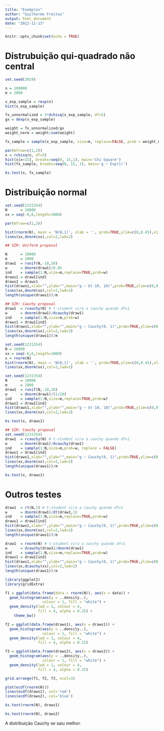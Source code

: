 ```yaml
---
title: "Exemplos"
author: "Guilherme Freitas" 
output: html_document
date: "2022-11-13"
---
```


```r
knitr::opts_chunk$set(echo = TRUE)
```

# Distrubuição qui-quadrado não central

```r
set.seed(2019)

n = 100000
m = 2000

x_exp_sample = rexp(n)
hist(x_exp_sample)

fx_unnormalized = 5*dchisq(x_exp_sample, df=5)
gx = dexp(x_exp_sample)

weight = fx_unnormalized/gx
weight_norm = weight/sum(weight)

fx_sample = sample(x_exp_sample, size=m, replace=FALSE, prob = weight_norm)

par(mfrow=c(1,2))
x = rchisq(n, df=5)
hist(x[x<15], breaks=seq(0, 15,1), main='Chi-Square')
hist(fx_sample, breaks=seq(0, 15, 1), main='g ~ Exp(1)')

```
```r
ks.test(x, fx_sample)
```


# Distribuição normal

```r
set.seed(1231354)
N      = 10000
xx = seq(-6,6,length=1000)

par(mfrow=c(1,3))

hist(rnorm(N), main = 'N(0,1)', xlab = '', prob=TRUE,ylim=c(0,0.45),xlim=c(-5,5))
lines(xx,dnorm(xx),col=2,lwd=2)

## SIR: Uniform proposal

N      = 10000
m      = 2000
draw1  = runif(N,-10,10)
w      = dnorm(draw1)/0.05
ind    = sample(1:N,size=m,replace=TRUE,prob=w)
draws1 = draw1[ind]
draws2 = draws1
hist(draws1,xlab="",ylab="",main="g ~ U(-10, 10)",prob=TRUE,ylim=c(0,0.45),xlim=c(-5,5))
lines(xx,dnorm(xx),col=2,lwd=2)
length(unique(draws1))/m

## SIR: Cauchy proposal
draw1  = rcauchy(N) # t-student vira a cauchy quando df=1
w      = dnorm(draw1)/dcauchy(draw1)
ind    = sample(1:N,size=m,prob=w)
draws1 = draw1[ind]
hist(draws1,xlab="",ylab="",main="g ~ Cauchy(0, 1)",prob=TRUE,ylim=c(0,0.45),xlim=c(-5,5))
lines(xx,dnorm(xx),col=2,lwd=2)
length(unique(draws1))/m
```


```r
set.seed(1231354)
N = 10000
xx = seq(-6,6,length=1000)
x = rnorm(N)
hist(rnorm(N), main = 'N(0,1)', xlab = '', prob=TRUE,ylim=c(0,0.45),xlim=c(-5,5))
lines(xx,dnorm(xx),col=2,lwd=2)
```


```r
set.seed(1231354)
N      = 10000
m      = 2000
draw1  = runif(N,-10,10)
w      = dnorm(draw1)/(1/20)
ind    = sample(1:N,size=m,replace=TRUE,prob=w)
draws1 = draw1[ind]
hist(draws1,xlab="",ylab="",main="g ~ U(-10, 10)",prob=TRUE,ylim=c(0,0.45),xlim=c(-5,5))
lines(xx,dnorm(xx),col=2,lwd=2)
```

```r
ks.test(x, draws1)
```
```r
## SIR: Cauchy proposal
set.seed(1231354)
draw1  = rcauchy(N) # t-student vira a cauchy quando df=1
w      = dnorm(draw1)/dcauchy(draw1)
ind    = sample(1:N,size=m,prob=w, replace = FALSE)
draws1 = draw1[ind]
hist(draws1,xlab="",ylab="",main="g ~ Cauchy(0, 1)",prob=TRUE,ylim=c(0,0.45),xlim=c(-5,5))
lines(xx,dnorm(xx),col=2,lwd=2)
length(unique(draws1))/m
```


```r
ks.test(x, draws1)
```


# Outros testes

```r
draw1  = rt(N,1) # t-student vira a cauchy quando df=1
w      = dnorm(draw1)/dt(draw1,1)
ind    = sample(1:N,size=m,replace=TRUE,prob=w)
draws1 = draw1[ind]
hist(draws1,xlab="",ylab="",main="g ~ Cauchy(0, 1)",prob=TRUE,ylim=c(0,0.45),xlim=c(-5,5))
lines(xx,dnorm(xx),col=2,lwd=2)
length(unique(draws1))/m
```

```r
draw1  = rnorm(N) # t-student vira a cauchy quando df=1
w      = dcauchy(draw1)/dnorm(draw1)
ind    = sample(1:N,size=m,replace=TRUE,prob=w)
draws1 = draw1[ind]
hist(draws1,xlab="",ylab="",main="g ~ Cauchy(0, 1)",prob=TRUE,ylim=c(0,0.45),xlim=c(-5,5))
lines(xx,dcauchy(xx),col=2,lwd=2)
length(unique(draws1))/m
```


```r

library(ggplot2)
library(gridExtra)

f1 = ggplot(data.frame(data = rnorm(N)), aes(x = data)) + 
  geom_histogram(aes(y = ..density..),
                 colour = 1, fill = "white") +
  geom_density(lwd = 1, colour = 4,
               fill = 4, alpha = 0.25) +
    theme_bw()

f2 = ggplot(data.frame(draws1), aes(x = draws1)) + 
  geom_histogram(aes(y = ..density..),
                 colour = 1, fill = "white") +
  geom_density(lwd = 1, colour = 4,
               fill = 4, alpha = 0.25)

f3 = ggplot(data.frame(draws2), aes(x = draws2)) + 
  geom_histogram(aes(y = ..density..),
                 colour = 1, fill = "white") +
  geom_density(lwd = 1, colour = 4,
               fill = 4, alpha = 0.25)

grid.arrange(f1, f2, f3, ncol=3)
```


```r
plot(ecdf(rnorm(N)))
lines(ecdf(draws1), col='red')
lines(ecdf(draws2), col='blue')

```

```r
ks.test(rnorm(N), draws1)
```
```r
ks.test(rnorm(N), draws2)

```
A distribuição Cauchy se saiu melhor.
